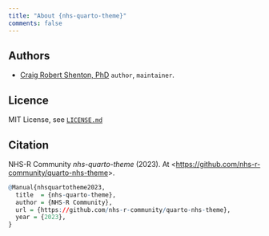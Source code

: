 ```yaml
---
title: "About {nhs-quarto-theme}"
comments: false
---
```


## Authors

- [Craig Robert Shenton, PhD](https://github.com/craig-shenton) `author`, `maintainer`.

## Licence

MIT License, see [`LICENSE.md`](https://github.com/nhs-r-community/quarto-nhs-theme/blob/main/LICENSE)

## Citation

NHS-R Community *nhs-quarto-theme* (2023). At <[https://github.com/nhs-r-community/quarto-nhs-theme](https://github.com/nhs-r-community/quarto-nhs-theme)>.

```r
@Manual{nhsquartotheme2023,
  title  = {nhs-quarto-theme},
  author = {NHS-R Community},
  url = {https://github.com/nhs-r-community/quarto-nhs-theme},
  year = {2023},
}
```

